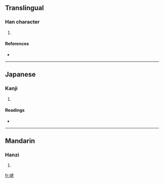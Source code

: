 ==Translingual==

===Han character===
{{Han char|rn=46|rad=山|as=06|sn=9|four=2471<sub>1</sub>|canj=山十大心 (UJKP)}}

# {{defn|Han|sort=山06}}

====References====
* {{Han ref|kx=0310.290|dkj=08041|hdz=10769.140|uh=5CD4|ud=23764|bh=CEA8|bd=52904}}

----

==Japanese==

===Kanji===
{{ja-kanji|grade=|rs=山06}}

# {{defn|Japanese}}

====Readings====
* {{ja-readings|on=[[ぼ]] (bo), [[も]] (mo)|kun=}}

----

==Mandarin==

===Hanzi===
{{cmn-hanzi|pin=[[mǔ]] ([[mu3]])|wg=mu<sup>3</sup>}}

# {{defn|Mandarin}}

[[fr:峔]]